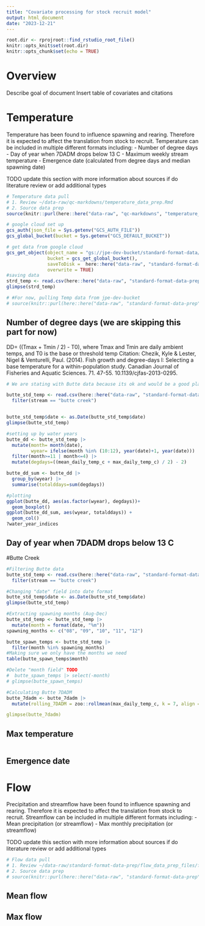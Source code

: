 ```yaml
---
title: "Covariate processing for stock recruit model"
output: html_document
date: "2023-12-21"
---
```


```r
root.dir <- rprojroot::find_rstudio_root_file()
knitr::opts_knit$set(root.dir)
knitr::opts_chunk$set(echo = TRUE)
```

               
               
# Overview
Describe goal of document
Insert table of covariates and citations

# Temperature
Temperature has been found to influence spawning and rearing. Therefore it is expected to affect the translation from stock to recruit. Temperature can be included in multiple different formats including:
- Number of degree days
- Day of year when 7DADM drops below 13 C
- Maximum weekly stream temperature
- Emergence date (calculated from degree days and median spawning date)

TODO update this section with more information about sources if do literature review or add additional types

```r
# Temperature data pull
# 1. Review ~/data-raw/qc-markdowns/temperature_data_prep.Rmd
# 2. Source data prep
source(knitr::purl(here::here("data-raw", "qc-markdowns", "temperature_data_prep.Rmd"), quiet=TRUE)) # after reviewing we will likely just source the data prep file here so you have access to all the data objects

```

```r
# google cloud set up
gcs_auth(json_file = Sys.getenv("GCS_AUTH_FILE"))
gcs_global_bucket(bucket = Sys.getenv("GCS_DEFAULT_BUCKET"))

# get data from google cloud
gcs_get_object(object_name = "gs://jpe-dev-bucket/standard-format-data/standard_temperature.csv",
               bucket = gcs_get_global_bucket(),
               saveToDisk =  here::here("data-raw", "standard-format-data-prep", "standard_temperature.csv"),
               overwrite = TRUE)
#saving data
strd_temp <- read.csv(here::here("data-raw", "standard-format-data-prep", "temp_data", "standard_temperature.csv"))
glimpse(strd_temp)
```

```r
# #For now, pulling Temp data from jpe-dev-bucket
# source(knitr::purl(here::here("data-raw", "standard-format-data-prep", "temp_data", "standard_temperature.csv"), quiet=TRUE))


```

## Number of degree days (we are skipping this part for now)
DD= ((Tmax + Tmin / 2) - T0), where Tmax and Tmin are daily ambient temps, and T0 is the base or threshold temp
Citation: Chezik, Kyle & Lester, Nigel & Venturelli, Paul. (2014). Fish growth and degree-days I: Selecting a base temperature for a within-population study. Canadian Journal of Fisheries and Aquatic Sciences. 71. 47-55. 10.1139/cjfas-2013-0295. 
```r
# We are stating with Butte data because its ok and would be a good placeholder

butte_std_temp <- read.csv(here::here("data-raw", "standard-format-data-prep", "temp_data", "standard_temperature.csv")) |>
  filter(stream == "butte creek")


butte_std_temp$date <- as.Date(butte_std_temp$date)
glimpse(butte_std_temp)

#setting up by water years
butte_dd <- butte_std_temp |> 
  mutate(month= month(date), 
         wyear= ifelse(month %in% (10:12), year(date)+1, year(date))) |>  
  filter(month>=11 | month<=4) |> 
  mutate(degdays=((mean_daily_temp_c + max_daily_temp_c) / 2) - 2) 

butte_dd_sum <- butte_dd |> 
  group_by(wyear) |> 
  summarise(totalddays=sum(degdays))

#plotting
ggplot(butte_dd, aes(as.factor(wyear), degdays))+
  geom_boxplot()
ggplot(butte_dd_sum, aes(wyear, totalddays)) +
  geom_col()
?water_year_indices
```


## Day of year when 7DADM drops below 13 C
#Butte Creek
```r
#Filtering Butte data 
butte_std_temp <- read.csv(here::here("data-raw", "standard-format-data-prep", "temp_data", "standard_temperature.csv")) |>
  filter(stream == "butte creek")

#Changing "date" field into date format
butte_std_temp$date <- as.Date(butte_std_temp$date)
glimpse(butte_std_temp)

#Extracting spawning months (Aug-Dec)
butte_std_temp <- butte_std_temp |> 
  mutate(month = format(date, "%m"))
spawning_months <- c("08", "09", "10", "11", "12")

butte_spawn_temps <- butte_std_temp |> 
  filter(month %in% spawning_months) 
#Making sure we only have the months we need 
table(butte_spawn_temps$month)

#Delete "month field" TODO
#  butte_spawn_temps |> select(-month)
# glimpse(butte_spawn_temps)

#Calculating Butte 7DADM
butte_7dadm <- butte_7dadm |> 
  mutate(rolling_7DADM = zoo::rollmean(max_daily_temp_c, k = 7, align = "center", fill = NA))`

glimpse(butte_7dadm)

```

## Max temperature

```r

```

## Emergence date

# Flow
Precipitation and streamflow have been found to influence spawning and rearing. Therefore it is expected to affect the translation from stock to recruit. Streamflow can be included in multiple different formats including:
- Mean precipitation (or streamflow)
- Max monthly precipitation (or streamflow)

TODO update this section with more information about sources if do literature review or add additional types

```r
# Flow data pull
# 1. Review ~/data-raw/standard-format-data-prep/flow_data_prep_files/flow_data_prep.Rmd
# 2. Source data prep
# source(knitr::purl(here::here("data-raw", "standard-format-data-prep", "flow_data_prep_files", "flow_data_prep.Rmd"), quiet=TRUE)) # after reviewing we will likely just source the data prep file here so you have access to all the data objects
```


## Mean flow

## Max flow


